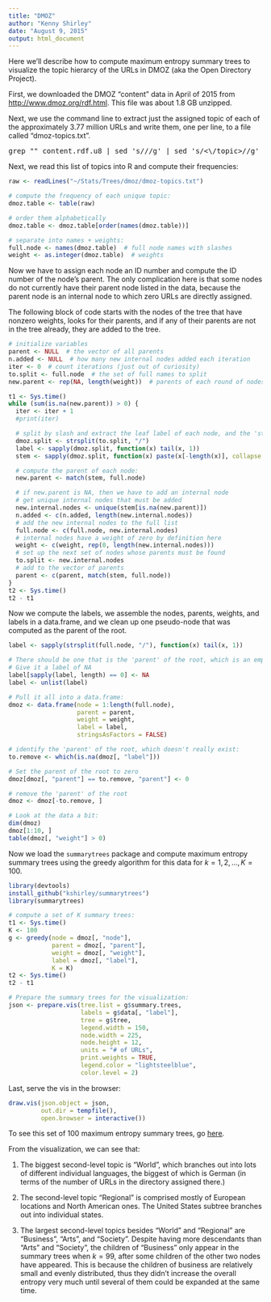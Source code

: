 ```yaml
---
title: "DMOZ"
author: "Kenny Shirley"
date: "August 9, 2015"
output: html_document
---
```


Here we'll describe how to compute maximum entropy summary trees to visualize the topic hierarcy of the URLs in DMOZ (aka the Open Directory Project).

First, we downloaded the DMOZ "content" data in April of 2015 from [http://www.dmoz.org/rdf.html](http://www.dmoz.org/rdf.html). This file was about 1.8 GB unzipped.

Next, we use the command line to extract just the assigned topic of each of the approximately 3.77 million URLs and write them, one per line, to a file called "dmoz-topics.txt".

<pre>
grep "<topic>" content.rdf.u8 | sed 's/<topic>//g' | sed 's/<\/topic>//g' | sed 's/^    //g' > dmoz-topics.txt
</pre>

Next, we read this list of topics into R and compute their frequencies:
``` r
raw <- readLines("~/Stats/Trees/dmoz/dmoz-topics.txt")

# compute the frequency of each unique topic:
dmoz.table <- table(raw)

# order them alphabetically
dmoz.table <- dmoz.table[order(names(dmoz.table))]

# separate into names + weights:
full.node <- names(dmoz.table)  # full node names with slashes
weight <- as.integer(dmoz.table)  # weights
```

Now we have to assign each node an ID number and compute the ID number of the node's parent. The only complication here is that some nodes do not currently have their parent node listed in the data, because the parent node is an internal node to which zero URLs are directly assigned.

The following block of code starts with the nodes of the tree that have nonzero weights, looks for their parents, and if any of their parents are not in the tree already, they are added to the tree.

```r
# initialize variables
parent <- NULL  # the vector of all parents
n.added <- NULL  # how many new internal nodes added each iteration
iter <- 0  # count iterations (just out of curiosity)
to.split <- full.node  # the set of full names to split
new.parent <- rep(NA, length(weight))  # parents of each round of nodes

t1 <- Sys.time()
while (sum(is.na(new.parent)) > 0) {
  iter <- iter + 1
  #print(iter)

  # split by slash and extract the leaf label of each node, and the 'stem'
  dmoz.split <- strsplit(to.split, "/")
  label <- sapply(dmoz.split, function(x) tail(x, 1))
  stem <- sapply(dmoz.split, function(x) paste(x[-length(x)], collapse = "/"))

  # compute the parent of each node:
  new.parent <- match(stem, full.node)

  # if new.parent is NA, then we have to add an internal node
  # get unique internal nodes that must be added
  new.internal.nodes <- unique(stem[is.na(new.parent)])
  n.added <- c(n.added, length(new.internal.nodes))
  # add the new internal nodes to the full list
  full.node <- c(full.node, new.internal.nodes)
  # internal nodes have a weight of zero by definition here
  weight <- c(weight, rep(0, length(new.internal.nodes)))
  # set up the next set of nodes whose parents must be found
  to.split <- new.internal.nodes
  # add to the vector of parents
  parent <- c(parent, match(stem, full.node))
}
t2 <- Sys.time()
t2 - t1
```


Now we compute the labels, we assemble the nodes, parents, weights, and labels in a data.frame, and we clean up one pseudo-node that was computed as the parent of the root.

``` r
label <- sapply(strsplit(full.node, "/"), function(x) tail(x, 1))

# There should be one that is the 'parent' of the root, which is an empty node
# Give it a label of NA
label[sapply(label, length) == 0] <- NA
label <- unlist(label)

# Pull it all into a data.frame:
dmoz <- data.frame(node = 1:length(full.node),
                   parent = parent,
                   weight = weight,
                   label = label,
                   stringsAsFactors = FALSE)

# identify the 'parent' of the root, which doesn't really exist:
to.remove <- which(is.na(dmoz[, "label"]))

# Set the parent of the root to zero
dmoz[dmoz[, "parent"] == to.remove, "parent"] <- 0

# remove the 'parent' of the root
dmoz <- dmoz[-to.remove, ]

# Look at the data a bit:
dim(dmoz)
dmoz[1:10, ]
table(dmoz[, "weight"] > 0)
```

Now we load the `summarytrees` package and compute maximum entropy summary trees using the greedy algorithm for this data for $k = 1, 2, ..., K = 100$.

``` r
library(devtools)
install_github("kshirley/summarytrees")
library(summarytrees)

# compute a set of K summary trees:
t1 <- Sys.time()
K <- 100
g <- greedy(node = dmoz[, "node"],
            parent = dmoz[, "parent"],
            weight = dmoz[, "weight"],
            label = dmoz[, "label"],
            K = K)
t2 <- Sys.time()
t2 - t1

# Prepare the summary trees for the visualization:
json <- prepare.vis(tree.list = g$summary.trees,
                    labels = g$data[, "label"],
                    tree = g$tree,
                    legend.width = 150,
                    node.width = 225,
                    node.height = 12,
                    units = "# of URLs",
                    print.weights = TRUE,
                    legend.color = "lightsteelblue",
                    color.level = 2)
```

Last, serve the vis in the browser:
``` r
draw.vis(json.object = json,
         out.dir = tempfile(),
         open.browser = interactive())
```

To see this set of 100 maximum entropy summary trees, go [here](http://research.att.com/~kshirley/summarytrees/dmoz).

From the visualization, we can see that:

1. The biggest second-level topic is "World", which branches out into lots of different individual languages, the biggest of which is German (in terms of the number of URLs in the directory assigned there.)

2. The second-level topic "Regional" is comprised mostly of European locations and North American ones. The United States subtree branches out into individual states.

3. The largest second-level topics besides "World" and "Regional" are "Business", "Arts", and "Society". Despite having more descendants than "Arts" and "Society", the children of "Business" only appear in the summary trees when $k = 99$, after some children of the other two nodes have appeared. This is because the children of business are relatively small and evenly distributed, thus they didn't increase the overall entropy very much until several of them could be expanded at the same time.























